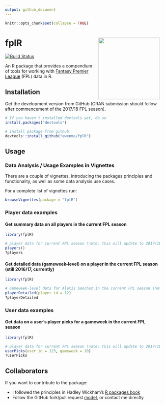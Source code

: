 ```yaml
---
output: github_document
---
```


```r
knitr::opts_chunk$set(collapse = TRUE)
```

# fplR <img src="fplHex.png" align="right" height="200" />

[![Build Status](https://travis-ci.org/ewenme/fplR.png)](https://travis-ci.org/ewenme/fplR) 

An R package that provides a compendium of tools for working with [Fantasy Premier League](https://fantasy.premierleague.com) (FPL) data in R. 

## Installation

Get the development version from GitHub (CRAN submission should follow after commencement of the 2017/18 FPL season). 

```r
# If you haven't installed devtools yet, do so
install.packages("devtools")

# install package from github
devtools::install_github("ewenme/fplR")
```

## Usage

### Data Analysis / Usage Examples in Vignettes

There are a couple of vignettes, introducing the packages principles and functionality, as well as some data analysis use cases. 

For a complete list of vignettes run:

```r
browseVignettes(package = "fplR")
```

### Player data examples

#### Get summary data on all players in the current FPL season

```r
library(fplR)

# player data for current FPL season (note: this will update to 2017/18 season once underway):
players()
?players

```

#### Get detailed data (gameweek-level) on a player in the current FPL season (still 2016/17, currently)

```r
library(fplR)

# Gameweek-level data for Alexis Sanchez in the current FPL season (note: this will update to 2017/18 season once underway):
playerDetailed(player_id = 12)
?playerDetailed

```

### User data examples

#### Get data on a user's player picks for a gameweek in the current FPL season

```r
library(fplR)

# player data for current FPL season (note: this will update to 2017/18 season once underway):
userPicks(user_id = 123, gameweek = 10)
?userPicks

```

## Collaborators

If you want to contribute to the package:

* I followed the principles in Hadley Wickham's [R packages book](http://r-pkgs.had.co.nz/)
* Follow the GitHub fork/pull request [model](https://guides.github.com/introduction/flow/), or contact me directly

